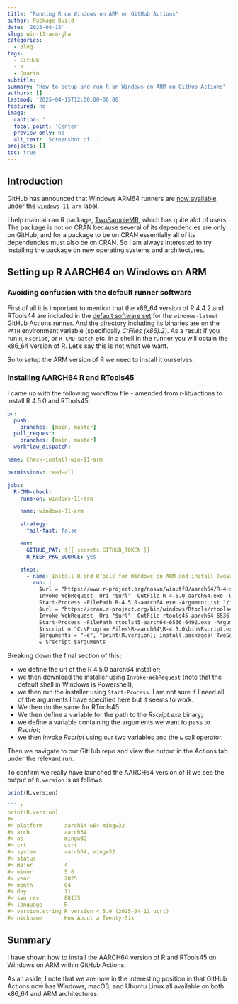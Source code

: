 ```yaml
---
title: "Running R on Windows on ARM on GitHub Actions"
author: Package Build
date: '2025-04-15'
slug: win-11-arm-gha
categories:
  - Blog
tags:
  - GitHub
  - R
  - Quarto
subtitle:
summary: "How to setup and run R on Windows on ARM on GitHub Actions"
authors: []
lastmod: '2025-04-15T12:00:00+00:00'
featured: no
image:
  caption: ''
  focal_point: 'Center'
  preview_only: no
  alt_text: 'Screenshot of .'
projects: []
toc: true
---
```


## Introduction

GitHub has announced that Windows ARM64 runners are [now available](https://github.blog/changelog/2025-04-14-windows-arm64-hosted-runners-now-available-in-public-preview/) under the `windows-11-arm` label.

I help maintain an R package, [TwoSampleMR](https://mrcieu.github.io/TwoSampleMR/), which has quite alot of users. The package is not on CRAN because several of its dependencies are only on GitHub, and for a package to be on CRAN essentially all of its dependencies must also be on CRAN. So I am always interested to try installing the package on new operating systems and architectures.

## Setting up R AARCH64 on Windows on ARM

### Avoiding confusion with the default runner software

First of all it is important to mention that the x86_64 version of R 4.4.2 and RTools44 are included in the [default software set](https://github.com/actions/runner-images/blob/main/images/windows/Windows2022-Readme.md) for the `windows-latest` GitHub Actions runner. And the directory including its binaries are on the `PATH` environment variable (specifically _C:\Program Files (x86)\R\R-4.4.2\bin\x64_). As a result if you run `R`, `Rscript`, or `R CMD batch` etc. in a shell in the runner you will obtain the x86_64 version of R. Let's say this is not what we want.

So to setup the ARM version of R we need to install it ourselves.

### Installing AARCH64 R and RTools45

I came up with the following workflow file - amended from r-lib/actions to install R 4.5.0 and RTools45.

```yaml
on:
  push:
    branches: [main, master]
  pull_request:
    branches: [main, master]
  workflow_dispatch:

name: Check-install-win-11-arm

permissions: read-all

jobs:
  R-CMD-check:
    runs-on: windows-11-arm

    name: windows-11-arm

    strategy:
      fail-fast: false

    env:
      GITHUB_PAT: ${{ secrets.GITHUB_TOKEN }}
      R_KEEP_PKG_SOURCE: yes

    steps:
      - name: Install R and RTools for Windows on ARM and install TwoSampleMR
        run: |
          $url = "https://www.r-project.org/nosvn/winutf8/aarch64/R-4-signed/R-4.5.0-aarch64.exe"
          Invoke-WebRequest -Uri "$url" -OutFile R-4.5.0-aarch64.exe -UseBasicParsing -UserAgent "NativeHost"
          Start-Process -FilePath R-4.5.0-aarch64.exe -ArgumentList "/install /norestart /verysilent /SUPPRESSMSGBOXES" -NoNewWindow -Wait
          $url = "https://cran.r-project.org/bin/windows/Rtools/rtools45/files/rtools45-aarch64-6536-6492.exe"
          Invoke-WebRequest -Uri "$url" -OutFile rtools45-aarch64-6536-6492.exe -UseBasicParsing -UserAgent "NativeHost"
          Start-Process -FilePath rtools45-aarch64-6536-6492.exe -ArgumentList "/install /norestart /verysilent /SUPPRESSMSGBOXES" -NoNewWindow -Wait
          $rscript = "C:\Program Files\R-aarch64\R-4.5.0\bin\Rscript.exe"
          $arguments = "-e", "print(R.version); install.packages('TwoSampleMR', dependencies = TRUE, repos = c('https://cloud.r-project.org/', 'https://mrcieu.r-universe.dev')); library(TwoSampleMR)"
          & $rscript $arguments
```

Breaking down the final section of this;

* we define the url of the R 4.5.0 aarch64 installer;
* we then download the installer using `Invoke-WebRequest` (note that the default shell in Windows is Powershell);
* we then run the installer using `Start-Process`. I am not sure if I need all of the arguments I have specified here but it seems to work.
* We then do the same for RTools45.
* We then define a variable for the path to the _Rscript.exe_ binary;
* we define a variable containing the arguments we want to pass to _Rscript_;
* we then invoke _Rscript_ using our two variables and the `&` call operator.

Then we navigate to our GitHub repo and view the output in the Actions tab under the relevant run.

To confirm we really have launched the AARCH64 version of R we see the output of `R.version` is as follows.

```r
print(R.version)

``` r
print(R.version)
#>                _                           
#> platform       aarch64-w64-mingw32              
#> arch           aarch64                          
#> os             mingw32                          
#> crt            ucrt                             
#> system         aarch64, mingw32                 
#> status                                          
#> major          4                                
#> minor          5.0                              
#> year           2025                             
#> month          04                               
#> day            11                               
#> svn rev        88135                            
#> language       R                                
#> version.string R version 4.5.0 (2025-04-11 ucrt)
#> nickname       How About a Twenty-Six 
```

## Summary

I have shown how to install the AARCH64 version of R and RTools45 on Windows on ARM within GitHub Actions.

As an aside, I note that we are now in the interesting position in that GitHub Actions now has Windows, macOS, and Ubuntu Linux all available on both x86_64 and ARM architectures.
